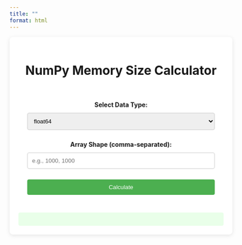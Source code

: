 ```yaml
---
title: ""
format: html
---
```


<style>
  /* body {
    font-family: Arial, sans-serif;
    background-color: #f4f4f9;
    margin: 0;
    padding: 0;
    display: flex;
    justify-content: center;
    align-items: center;
    height: 100vh;
  } */
  .container {
    max-width: 600px;
    background-color: white;
    padding: 20px;
    border-radius: 8px;
    box-shadow: 0 2px 10px rgba(0, 0, 0, 0.1);
  }
  /* h1 {
    color: #333;
    text-align: center;
    font-size: 28px;
    margin-bottom: 20px;
  } */
  form {
    background-color: white;
    padding: 20px;
    border-radius: 8px;
  }
  label {
    font-weight: bold;
    display: block;
    margin-top: 10px;
  }
  select, input {
    width: 100%;
    padding: 10px;
    margin: 10px 0;
    border: 1px solid #ccc;
    border-radius: 4px;
    box-sizing: border-box;
  }
  button {
    background-color: #4CAF50;
    color: white;
    padding: 10px 20px;
    border: none;
    border-radius: 4px;
    cursor: pointer;
    width: 100%;
  }
  button:hover {
    background-color: #45a049;
  }
  .result {
    background-color: #e9ffe9;
    padding: 15px;
    border-radius: 4px;
    margin-top: 20px;
    font-size: 18px;
  }
</style>
<center>
<div class="container">
  <h1>NumPy Memory Size Calculator</h1>
  <form id="numpyForm">
    <label for="dtype">Select Data Type:</label>
    <select id="dtype">
      <option value="int8">int8</option>
      <option value="int16">int16</option>
      <option value="int32">int32</option>
      <option value="int64">int64</option>
      <option value="float32">float32</option>
      <option value="float64" selected>float64</option> <!-- Default value set to float64 -->
    </select>
    
    <label for="shape">Array Shape (comma-separated):</label>
    <input type="text" id="shape" placeholder="e.g., 1000, 1000">
    
    <button type="button" onclick="calculateMemorySize()">Calculate</button>
  </form>

  <div class="result" id="result"></div>
</div>
</center>
<script>
  document.getElementById("shape").addEventListener("keydown", function(event) {
    if (event.key === "Tab") {
      event.preventDefault(); // Prevent the default tab behavior
      this.value = "1000,1000"; // Auto-fill the input with 1000,1000
    }
  });
  function calculateMemorySize() {
    const dtype = document.getElementById("dtype").value;
    const shapeInput = document.getElementById("shape").value;

    if (!shapeInput) {
      document.getElementById("result").innerHTML = "Please enter a valid array shape.";
      return;
    }

    const shape = shapeInput.split(',').map(Number);
    const size = shape.reduce((a, b) => a * b, 1);

    const dtypeSizes = {
      int8: 1,
      int16: 2,
      int32: 4,
      int64: 8,
      float32: 4,
      float64: 8
    };

    const memorySize = size * dtypeSizes[dtype];
    document.getElementById("result").innerHTML = 
      `Memory size: ${memorySize.toLocaleString()} bytes (${(memorySize / (1024 ** 2)).toFixed(2)} MB)`;
  }
</script>
